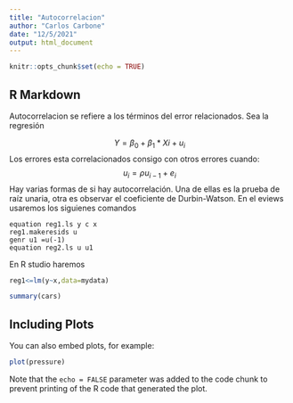 ```yaml
---
title: "Autocorrelacion"
author: "Carlos Carbone"
date: "12/5/2021"
output: html_document
---
```


```r
knitr::opts_chunk$set(echo = TRUE)
```

## R Markdown

Autocorrelacion se refiere a los términos del error relacionados. 
Sea la regresión 

$$
  Y=\beta_0+\beta_1 *Xi+u_i
$$
Los errores esta correlacionados consigo con otros errores cuando: 
$$
  u_i=\rho u_{i-1}+e_i
$$
Hay varias formas de si hay autocorrelación. Una de ellas es la prueba de raíz unaria, otra es observar el coeficiente de Durbin-Watson. 
En el eviews usaremos los siguienes comandos

```
equation reg1.ls y c x
reg1.makeresids u
genr u1 =u(-1)
equation reg2.ls u u1
```
En R studio haremos
```r

reg1<=lm(y~x,data=mydata)

```





```r
summary(cars)
```

## Including Plots

You can also embed plots, for example:

```r
plot(pressure)
```

Note that the `echo = FALSE` parameter was added to the code chunk to prevent printing of the R code that generated the plot.
